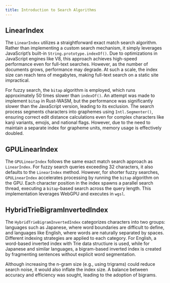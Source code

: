 ```yaml
---
title: Introduction to Search Algorithms
---
```


## LinearIndex

The `LinearIndex` utilizes a straightforward exact match search algorithm. Rather than implementing a custom search mechanism, it simply leverages JavaScript’s built-in `String.prototype.indexOf()`. Due to optimizations in JavaScript engines like V8, this approach achieves high-speed performance even for full-text searches. However, as the number of documents grows, performance may degrade. At such a scale, the index size can reach tens of megabytes, making full-text search on a static site impractical.

For fuzzy search, the `bitap` algorithm is employed, which runs approximately 50 times slower than `indexOf()`. An attempt was made to implement `bitap` in Rust-WASM, but the performance was significantly slower than the JavaScript version, leading to its exclusion. The search process segments characters into graphemes using `Intl.Segmenter()`, ensuring correct edit distance calculations even for complex characters like kanji variants, emojis, and national flags. However, due to the need to maintain a separate index for grapheme units, memory usage is effectively doubled.

## GPULinearIndex

The `GPULinearIndex` follows the same exact match search approach as `LinearIndex`. For fuzzy search queries exceeding 32 characters, it also defaults to the `LinearIndex` method. However, for shorter fuzzy searches, `GPULinearIndex` accelerates processing by running the `bitap` algorithm on the GPU. Each character position in the index spawns a parallel search thread, executing a `bitap`-based search across the query length. This implementation leverages WebGPU and executes in `wgsl`.

## HybridTrieBigramInvertedIndex

The `HybridTrieBigramInvertedIndex` categorizes characters into two groups: languages such as Japanese, where word boundaries are difficult to define, and languages like English, where words are naturally separated by spaces. Different indexing strategies are applied to each category. For English, a word-based inverted index with Trie data structiure is used, while for Japanese and similar languages, a bigram-based inverted index is created by fragmenting sentences without explicit word segmentation.

Although increasing the n-gram size (e.g., using trigrams) could reduce search noise, it would also inflate the index size. A balance between accuracy and efficiency was sought, leading to the adoption of bigrams.
